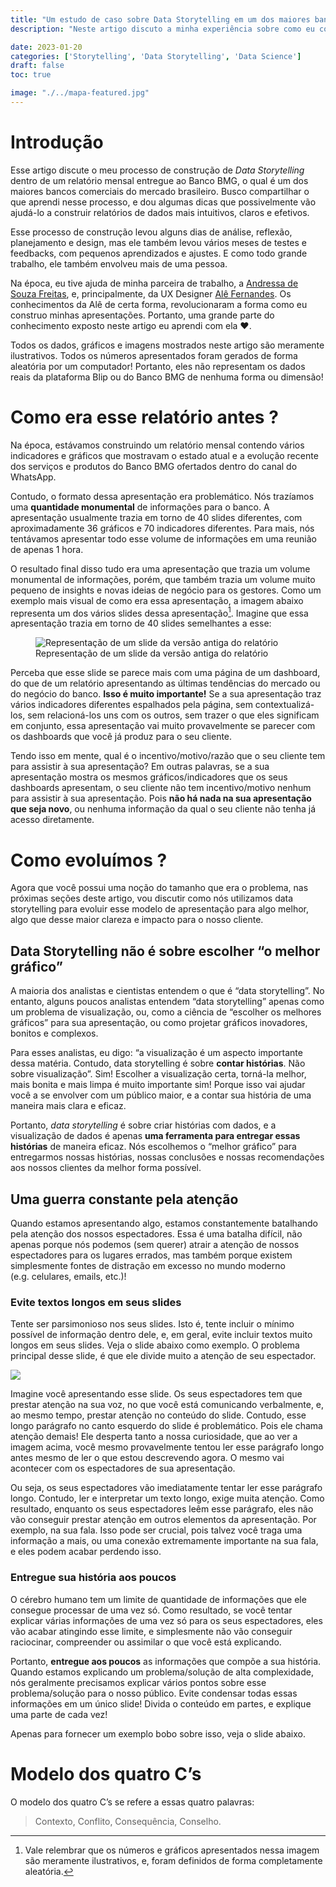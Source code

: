 ```yaml
---
title: "Um estudo de caso sobre Data Storytelling em um dos maiores bancos brasileiros"
description: "Neste artigo discuto a minha experiência sobre como eu construi e melhorei o *Data Storytelling* de minhas apresentações para um dos maiores bancos do mercado brasileiro."

date: 2023-01-20
categories: ['Storytelling', 'Data Storytelling', 'Data Science']
draft: false
toc: true

image: "./../mapa-featured.jpg"
---
```


# Introdução

Esse artigo discute o meu processo de construção de *Data Storytelling* dentro de um relatório mensal entregue ao Banco BMG, o qual é um dos maiores bancos comerciais do mercado brasileiro. Busco compartilhar o que aprendi nesse processo, e dou algumas dicas que possivelmente vão ajudá-lo a construir relatórios de dados mais intuitivos, claros e efetivos.

Esse processo de construção levou alguns dias de análise, reflexão, planejamento e design, mas ele também levou vários meses de testes e feedbacks, com pequenos aprendizados e ajustes. E como todo grande trabalho, ele também envolveu mais de uma pessoa. 

Na época, eu tive ajuda de minha parceira de trabalho, a [Andressa de Souza Freitas](https://www.linkedin.com/in/andressa-de-souza-freitas-697195177/), e, principalmente, da UX Designer [Alê Fernandes](https://www.linkedin.com/in/alefernandesbranding/). Os conhecimentos da Alê de certa forma, revolucionaram a forma como eu construo minhas apresentações. Portanto, uma grande parte do conhecimento exposto neste artigo eu aprendi com ela ❤️.


::: {.callout-important}
Todos os dados, gráficos e imagens mostrados neste artigo são meramente ilustrativos. Todos os números apresentados foram gerados de forma aleatória por um computador! Portanto, eles não representam os dados reais da plataforma Blip ou do Banco BMG de nenhuma forma ou dimensão!
:::

# Como era esse relatório antes ?

Na época, estávamos construindo um relatório mensal contendo vários indicadores e gráficos que mostravam o estado atual e a evolução recente dos serviços e produtos do Banco BMG ofertados dentro do canal do WhatsApp.

Contudo, o formato dessa apresentação era problemático. Nós trazíamos uma **quantidade monumental** de informações para o banco. A apresentação usualmente trazia em torno de 40 slides diferentes, com aproximadamente 36 gráficos e 70 indicadores diferentes. Para mais, nós tentávamos apresentar todo esse volume de informações em uma reunião de apenas 1 hora.

O resultado final disso tudo era uma apresentação que trazia um volume monumental de informações, porém, que também trazia um volume muito pequeno de insights e novas ideias de negócio para os gestores. Como um exemplo mais visual de como era essa apresentação, a imagem abaixo representa um dos vários slides dessa apresentação^[Vale relembrar que os números e gráficos apresentados nessa imagem são meramente ilustrativos, e, foram definidos de forma completamente aleatória.]. Imagine que essa apresentação trazia em torno de 40 slides semelhantes a esse:

![Representação de um slide da versão antiga do relatório](./../print-report1.png)

Perceba que esse slide se parece mais com uma página de um dashboard, do que de um relatório apresentando as últimas tendências do mercado ou do negócio do banco. **Isso é muito importante!** Se a sua apresentação traz vários indicadores diferentes espalhados pela página, sem contextualizá-los, sem relacioná-los uns com os outros, sem trazer o que eles significam em conjunto, essa apresentação vai muito provavelmente se parecer com os dashboards que você já produz para o seu cliente.

Tendo isso em mente, qual é o incentivo/motivo/razão que o seu cliente tem para assistir à sua apresentação? Em outras palavras, se a sua apresentação mostra os mesmos gráficos/indicadores que os seus dashboards apresentam, o seu cliente não tem incentivo/motivo nenhum para assistir à sua apresentação. Pois **não há nada na sua apresentação que seja novo**, ou nenhuma informação da qual o seu cliente não tenha já acesso diretamente.

# Como evoluímos ?

Agora que você possui uma noção do tamanho que era o problema, nas próximas seções deste artigo, vou discutir como nós utilizamos data storytelling para evoluir esse modelo de apresentação para algo melhor, algo que desse maior clareza e impacto para o nosso cliente.


## Data Storytelling não é sobre escolher "o melhor gráfico"

A maioria dos analistas e cientistas entendem o que é "data storytelling". No entanto, alguns poucos analistas entendem "data storytelling" apenas como um problema de visualização, ou, como a ciência de "escolher os melhores gráficos" para sua apresentação, ou como projetar gráficos inovadores, bonitos e complexos.

Para esses analistas, eu digo: "a visualização é um aspecto importante dessa matéria. Contudo, data storytelling é sobre **contar histórias**. Não sobre visualização". Sim! Escolher a visualização certa, torná-la melhor, mais bonita e mais limpa é muito importante sim! Porque isso vai ajudar você a se envolver com um público maior, e a contar sua história de uma maneira mais clara e eficaz.

Portanto, *data storytelling* é sobre criar histórias com dados, e a visualização de dados é apenas **uma ferramenta para entregar essas histórias** de maneira eficaz. Nós escolhemos o "melhor gráfico" para entregarmos nossas histórias, nossas conclusões e nossas recomendações aos nossos clientes da melhor forma possível.

## Uma guerra constante pela atenção

Quando estamos apresentando algo, estamos constantemente batalhando pela atenção dos nossos espectadores. Essa é uma batalha difícil, não apenas porque nós podemos (sem querer) atrair a atenção de nossos espectadores para os lugares errados, mas também porque existem simplesmente fontes de distração em excesso no mundo moderno (e.g. celulares, emails, etc.)!


### Evite textos longos em seus slides

Tente ser parsimonioso nos seus slides. Isto é, tente incluir o mínimo possível de informação dentro dele, e, em geral, evite incluir textos muito longos em seus slides. Veja o slide abaixo como exemplo. O problema principal desse slide, é que ele divide muito a atenção de seu espectador.

![](./../texto-longo.png)

Imagine você apresentando esse slide. Os seus espectadores tem que prestar atenção na sua voz, no que você está comunicando verbalmente, e, ao mesmo tempo, prestar atenção no conteúdo do slide. Contudo, esse longo parágrafo no canto esquerdo do slide é problemático. Pois ele chama atenção demais! Ele desperta tanto a nossa curiosidade, que ao ver a imagem acima, você mesmo provavelmente tentou ler esse parágrafo longo antes mesmo de ler o que estou descrevendo agora. O mesmo vai acontecer com os espectadores de sua apresentação.

Ou seja, os seus espectadores vão imediatamente tentar ler esse parágrafo longo. Contudo, ler e interpretar um texto longo, exige muita atenção. Como resultado, enquanto os seus espectadores leêm esse parágrafo, eles não vão conseguir prestar atenção em outros elementos da apresentação. Por exemplo, na sua fala. Isso pode ser crucial, pois talvez você traga uma informação a mais, ou uma conexão extremamente importante na sua fala, e eles podem acabar perdendo isso.


### Entregue sua história aos poucos

O cérebro humano tem um limite de quantidade de informações que ele consegue processar de uma vez só. Como resultado, se você tentar explicar várias informações de uma vez só para os seus espectadores, eles vão acabar atingindo esse limite, e simplesmente não vão conseguir raciocinar, compreender ou assimilar o que você está explicando.

Portanto, **entregue aos poucos** as informações que compõe a sua história. Quando estamos explicando um problema/solução de alta complexidade, nós geralmente precisamos explicar vários pontos sobre esse problema/solução para o nosso público. Evite condensar todas essas informações em um único slide! Divida o conteúdo em partes, e explique uma parte de cada vez!

Apenas para fornecer um exemplo bobo sobre isso, veja o slide abaixo.


# Modelo dos quatro C's

O modelo dos quatro C's se refere a essas quatro palavras:

> Contexto, Conflito, Consequência, Conselho.
